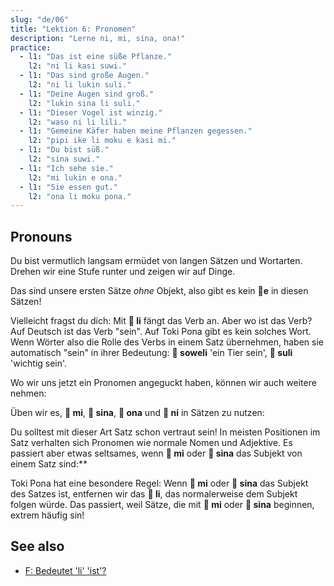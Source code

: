 ```yaml
---
slug: "de/06"
title: "Lektion 6: Pronomen"
description: "Lerne ni, mi, sina, ona!"
practice:
  - l1: "Das ist eine süße Pflanze."
    l2: "ni li kasi suwi."
  - l1: "Das sind große Augen."
    l2: "ni li lukin suli."
  - l1: "Deine Augen sind groß."
    l2: "lukin sina li suli."
  - l1: "Dieser Vogel ist winzig."
    l2: "waso ni li lili."
  - l1: "Gemeine Käfer haben meine Pflanzen gegessen."
    l2: "pipi ike li moku e kasi mi."
  - l1: "Du bist süß."
    l2: "sina suwi."
  - l1: "Ich sehe sie."
    l2: "mi lukin e ona."
  - l1: "Sie essen gut."
    l2: "ona li moku pona."
---
```



## Pronouns

Du bist vermutlich langsam ermüdet von langen Sätzen und Wortarten. Drehen wir eine Stufe runter und zeigen wir auf Dinge.

<List>
  <Word sl="ni" m="das hier, das dort" />
  <Sentence sl="ni li soweli." m="Das ist ein Tier." />
  <Sentence sl="ni li kasi." m="Das ist eine Pflanze." />
  <Sentence sl="ni li moku suwi." m="Das ist süßes Essen." />
  <Sentence sl="ni li suli." m="Das ist wichtig." />
  <Sentence sl="ni li pona wawa." m="Das ist supergut." />
</List>

Das sind unsere ersten Sätze *ohne* Objekt, also gibt es kein **󱤉e** in diesen Sätzen!

Vielleicht fragst du dich: Mit **󱤧 li** fängt das Verb an. Aber wo ist das Verb? Auf Deutsch ist das Verb "sein". Auf Toki Pona gibt es kein solches Wort. Wenn Wörter also die Rolle des Verbs in einem Satz übernehmen, haben sie automatisch "sein" in ihrer Bedeutung: **󱥢 soweli** 'ein Tier sein', **󱥣 suli** 'wichtig sein'.

Wo wir uns jetzt ein Pronomen angeguckt haben, können wir auch weitere nehmen:

<List>
  <Word sl="mi" m="Ich, wir; mein, unser" />
  <Word sl="sina" m="du, Sie; dein, Ihr" />
  <Word sl="ona" m="er, sie, es; sein, ihr" />
</List>

Üben wir es, **󱤴 mi**, **󱥞 sina**, **󱥆 ona** und **󱥁 ni** in Sätzen zu nutzen:

<List>
  <Sentence sl="kasi ni li suli." m="Diese Pflanze ist groß." />
  <Sentence sl="sona sina li wawa." m="Dein Wissen ist unglaublich." />
  <Sentence sl="pipi ni li pipi mi." m="Dieser Käfer ist mein Käfer." />
  <Sentence sl="waso sina li lukin e mi." m="Dein Vogel sieht mich." />
  <Sentence sl="waso li moku e pipi ni." m="Der Vogel isst diesen Käfer." />
  <Sentence sl="soweli mi li moku e kasi ona." m="Mein Tier isst seine Pflanze." />
</List>

Du solltest mit dieser Art Satz schon vertraut sein! In meisten Positionen im Satz verhalten sich Pronomen wie normale Nomen und Adjektive. Es passiert aber etwas seltsames, wenn **󱤴 mi** oder **󱥞 sina** das Subjekt von einem Satz sind:**

<List>
  <Sentence sl="mi wawa." m="Ich bin stark." />
  <Sentence sl="sina lukin e moku." m="Du siehst Essen." />
  <Sentence sl="mi sona e kasi suli." m="Ich kenne die große Pflanze." />
  <Sentence sl="sina sona e suli kasi." m="Du kennst die Größe der Pflanze." />
</List>

Toki Pona hat eine besondere Regel: Wenn **󱤴 mi** oder **󱥞 sina** das Subjekt des Satzes ist, entfernen wir das **󱤧 li**, das normalerweise dem Subjekt folgen würde. Das passiert, weil Sätze, die mit **󱤴 mi** oder **󱥞 sina** beginnen, extrem häufig sin!

<Practice exercises={frontmatter.practice} client:load />

## See also
* [F: Bedeutet 'li' 'ist'?](de/li-and-is)
